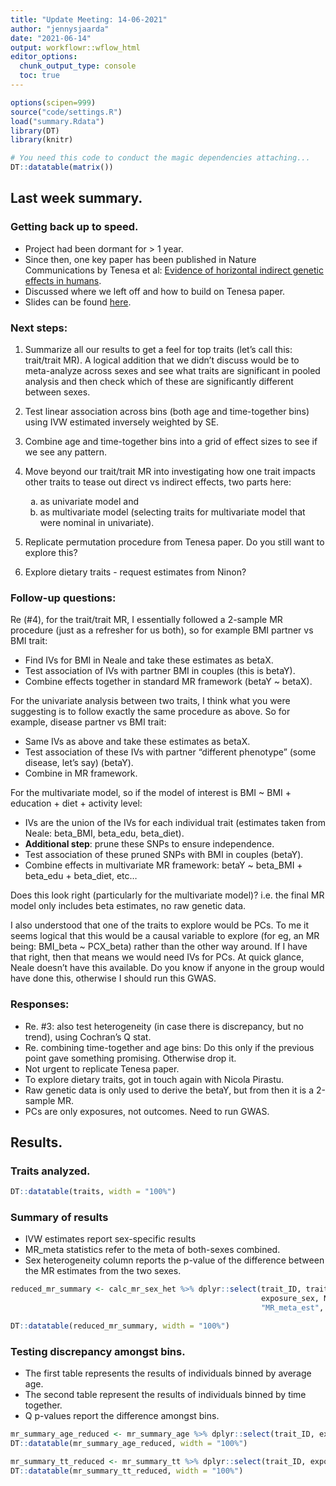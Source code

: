 ```yaml
---
title: "Update Meeting: 14-06-2021"
author: "jennysjaarda"
date: "2021-06-14"
output: workflowr::wflow_html
editor_options:
  chunk_output_type: console
  toc: true
---
```



```r

options(scipen=999)
source("code/settings.R")
load("summary.Rdata")
library(DT)
library(knitr)

```

```r
# You need this code to conduct the magic dependencies attaching...
DT::datatable(matrix())
```

## Last week summary.

### Getting back up to speed. 

- Project had been dormant for > 1 year. 
- Since then, one key paper has been published in Nature Communications by Tenesa et al: [Evidence of horizontal indirect genetic effects in humans](https://www.nature.com/articles/s41562-020-00991-9).
- Discussed where we left off and how to build on Tenesa paper.
- Slides can be found [here](presentations/Xia_horizontal_genetic_effects/presentation.html#1).

### Next steps: 

1. Summarize all our results to get a feel for top traits (let's call this: trait/trait MR). A logical addition that we didn't discuss would be to meta-analyze across sexes and see what traits are significant in pooled analysis and then check which of these are significantly different between sexes.

2. Test linear association across bins (both age and time-together bins) using IVW estimated inversely weighted by SE. 

3. Combine age and time-together bins into a grid of effect sizes to see if we see any pattern. 

4. Move beyond our trait/trait MR into investigating how one trait impacts other traits to tease out direct vs indirect effects, two parts here:
    (a) as univariate model and 
    (b) as multivariate model (selecting traits for multivariate model that were nominal in univariate).
    
5. Replicate permutation procedure from Tenesa paper. Do you still want to explore this?

6. Explore dietary traits - request estimates from Ninon? 

### Follow-up questions:

Re (#4), for the trait/trait MR, I essentially followed a 2-sample MR procedure (just as a refresher for us both), so for example BMI partner vs BMI trait: 

- Find IVs for BMI in Neale and take these estimates as betaX.
- Test association of IVs with partner BMI in couples (this is betaY). 
- Combine effects together in standard MR framework (betaY ~ betaX). 

For the univariate analysis between two traits, I think what you were suggesting is to follow exactly the same procedure as above. So for example, disease partner vs BMI trait: 

- Same IVs as above and take these estimates as betaX.
- Test association of these IVs with partner "different phenotype" (some disease, let's say) (betaY). 
- Combine in MR framework. 

For the multivariate model, so if the model of interest is BMI ~ BMI + education + diet + activity level: 

- IVs are the union of the IVs for each individual trait (estimates taken from Neale: beta_BMI, beta_edu, beta_diet). 
- **Additional step**: prune these SNPs to ensure independence.
- Test association of these pruned SNPs with BMI in couples (betaY). 
- Combine effects in multivariate MR framework: betaY ~ beta_BMI + beta_edu + beta_diet, etc... 

Does this look right (particularly for the multivariate model)? i.e. the final MR model only includes beta estimates, no raw genetic data. 

I also understood that one of the traits to explore would be PCs. To me it seems logical that this would be a causal variable to explore (for eg, an MR being: BMI_beta ~ PCX_beta) rather than the other way around. If I have that right, then that means we would need IVs for PCs. At quick glance, Neale doesn't have this available. Do you know if anyone in the group would have done this, otherwise I should run this GWAS. 

### Responses:

- Re. #3: also test heterogeneity (in case there is discrepancy, but no trend), using Cochran's Q stat.
- Re. combining time-together  and age bins: Do this only if the previous point gave something promising. Otherwise drop it. 
- Not urgent to replicate Tenesa paper.
- To explore dietary traits, got in touch again with Nicola Pirastu.
- Raw genetic data is only used to derive the betaY, but from then it is a 2-sample MR.
-  PCs are only exposures, not outcomes. Need to run GWAS. 

## Results.

### Traits analyzed.

```r

DT::datatable(traits, width = "100%")

```

### Summary of results

- IVW estimates report sex-specific results
- MR_meta statistics refer to the meta of both-sexes combined. 
- Sex heterogeneity column reports the p-value of the difference between the MR estimates from the two sexes.

```r

reduced_mr_summary <- calc_mr_sex_het %>% dplyr::select(trait_ID, trait_description, 
                                                        exposure_sex, N_snps,"IVW/Wald_summary","IVW/Wald_pval", 
                                                        "MR_meta_est", "MR_meta_pval", "sex_het")

DT::datatable(reduced_mr_summary, width = "100%")

```


### Testing discrepancy amongst bins.

- The first table represents the results of individuals binned by average age. 
- The second table represent the results of individuals binned by time together.
- Q p-values report the difference amongst bins.

```r

mr_summary_age_reduced <- mr_summary_age %>% dplyr::select(trait_ID, exposure_sex, Q_stat, Q_pval)
DT::datatable(mr_summary_age_reduced, width = "100%")

mr_summary_tt_reduced <- mr_summary_tt %>% dplyr::select(trait_ID, exposure_sex, Q_stat, Q_pval)
DT::datatable(mr_summary_tt_reduced, width = "100%")

```


